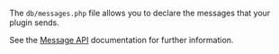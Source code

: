 <!-- markdownlint-disable first-line-heading -->
The `db/messages.php` file allows you to declare the messages that your plugin sends.

See the [Message API](../core/message/index.md) documentation for further information.
